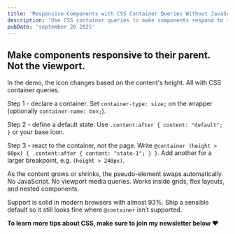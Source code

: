 ```yaml
---
title: 'Responsive Components with CSS Container Queries Without JavaScript'
description: 'Use CSS container queries to make components respond to their parent’s size, not the viewport. Create adaptive layouts and icons with clean, modern CSS.'
pubDate: 'september 20 2025'
---
```



<Picture
  src="/short/09-2025/emoji-toggle-cq.gif"
  alt="CSS container queries example showing a component that changes state based on its parent container’s height."
  width="400"
  height="600"
  style="margin: 2em auto 1em auto; display: block; border: 4px solid var(--border)"
/>

## Make components responsive to their parent. Not the viewport.

In the demo, the icon changes based on the content's height.
All with CSS container queries.

Step 1 - declare a container.
Set `container-type: size;` on the wrapper (optionally `container-name: box;`).

Step 2 - define a default state.
Use `.content:after { content: "default"; }` or your base icon.

Step 3 - react to the container, not the page.
Write `@container (height > 60px) { .content:after { content: "state-1"; } }`.
Add another for a larger breakpoint, e.g. `(height > 240px)`.

As the content grows or shrinks, the pseudo-element swaps automatically.
No JavaScript. No viewport media queries.
Works inside grids, flex layouts, and nested components.

Support is solid in modern browsers with almost 93%.
Ship a sensible default so it still looks fine where `@container` isn’t supported.

**To learn more tips about CSS, make sure to join my newsletter below ❤️**
